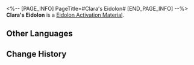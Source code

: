 <%-- [PAGE_INFO]
PageTitle=#Clara's Eidolon#
[END_PAGE_INFO] --%>
{{Item Infobox
|id          = 11107
|image       = Item Clara's Eidolon.png{{subst:void|<!--$UPLOAD:<<SpriteOutput/ItemFigures/11003.png>-<Item Clara's Eidolon.png>-<Item Icons>>-->}}
|type        = Eidolon Activation Material
|invCategory = 
|rarity      = 5
|effect      = 
|description = Material for raising Clara's Eidolon Level.
}}
'''Clara's Eidolon''' is a [[Eidolon Activation Material]].

==Other Languages==
{{Other Languages
|en   = Clara's Eidolon
|zhs  = 【克拉拉】的星魂
|zht  = 【克拉拉】的星魂
|ja   = 「クラーラ」の星魂
|ko   = [클라라]의 성혼
|es   = Eidolon de Clara
|fr   = Eidolon de Clara
|ru   = Эйдолон Клары
|th   = Eidolon ของ Clara
|vi   = Tinh Hồn Clara
|de   = Claras Eidolon
|id   = Clara's Eidolon
|pt   = Eidolon de Clara
}}

==Change History==
{{Change History|1.0}}